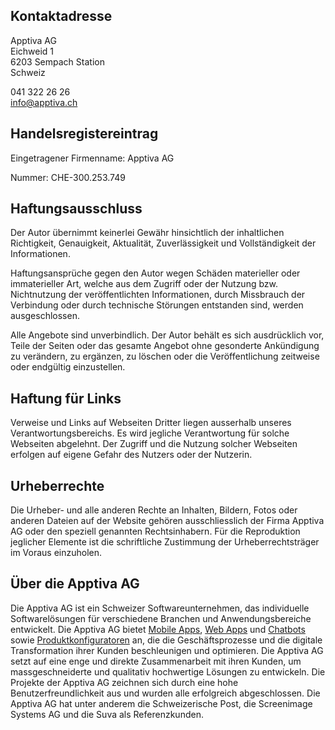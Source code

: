 ## Kontaktadresse

Apptiva AG <br />
Eichweid 1 <br />
6203 Sempach Station <br />
Schweiz

041 322 26 26 <br />
[info@apptiva.ch](mailto:info@apptiva.ch)

## Handelsregistereintrag

Eingetragener Firmenname: Apptiva AG

Nummer: CHE-300.253.749

## Haftungsausschluss

Der Autor übernimmt keinerlei Gewähr hinsichtlich der inhaltlichen Richtigkeit, Genauigkeit, Aktualität, Zuverlässigkeit und Vollständigkeit der Informationen.

Haftungsansprüche gegen den Autor wegen Schäden materieller oder immaterieller Art, welche aus dem Zugriff oder der Nutzung bzw. Nichtnutzung der veröffentlichten Informationen, durch Missbrauch der Verbindung oder durch technische Störungen entstanden sind, werden ausgeschlossen.

Alle Angebote sind unverbindlich. Der Autor behält es sich ausdrücklich vor, Teile der Seiten oder das gesamte Angebot ohne gesonderte Ankündigung zu verändern, zu ergänzen, zu löschen oder die Veröffentlichung zeitweise oder endgültig einzustellen.

## Haftung für Links

Verweise und Links auf Webseiten Dritter liegen ausserhalb unseres Verantwortungsbereichs. Es wird jegliche Verantwortung für solche Webseiten abgelehnt. Der Zugriff und die Nutzung solcher Webseiten erfolgen auf eigene Gefahr des Nutzers oder der Nutzerin.

## Urheberrechte

Die Urheber- und alle anderen Rechte an Inhalten, Bildern, Fotos oder anderen Dateien auf der Website gehören ausschliesslich der Firma Apptiva AG oder den speziell genannten Rechtsinhabern. Für die Reproduktion jeglicher Elemente ist die schriftliche Zustimmung der Urheberrechtsträger im Voraus einzuholen.

## Über die Apptiva AG

Die Apptiva AG ist ein Schweizer Softwareunternehmen, das individuelle Softwarelösungen für verschiedene Branchen und Anwendungsbereiche entwickelt. Die Apptiva AG bietet [Mobile Apps](/angebot/app-entwicklung), [Web Apps](/angebot/web-app-entwicklung) und [Chatbots](/angebot/chatbots/) sowie [Produktkonfiguratoren](/angebot/entwicklung-von-konfiguratoren) an, die die Geschäftsprozesse und die digitale Transformation ihrer Kunden beschleunigen und optimieren. Die Apptiva AG setzt auf eine enge und direkte Zusammenarbeit mit ihren Kunden, um massgeschneiderte und qualitativ hochwertige Lösungen zu entwickeln. Die Projekte der Apptiva AG zeichnen sich durch eine hohe Benutzerfreundlichkeit aus und wurden alle erfolgreich abgeschlossen. Die Apptiva AG hat unter anderem die Schweizerische Post, die Screenimage Systems AG und die Suva als Referenzkunden.
